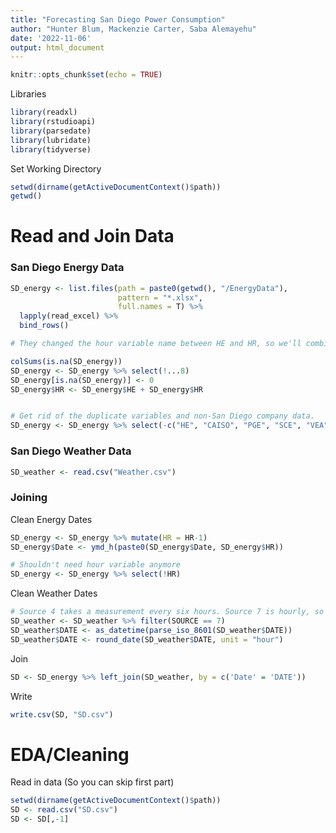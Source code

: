 ```yaml
---
title: "Forecasting San Diego Power Consumption"
author: "Hunter Blum, Mackenzie Carter, Saba Alemayehu"
date: '2022-11-06'
output: html_document
---
```


```r
knitr::opts_chunk$set(echo = TRUE)
```

Libraries
```r
library(readxl)
library(rstudioapi)
library(parsedate)
library(lubridate)
library(tidyverse)
```

Set Working Directory
```r
setwd(dirname(getActiveDocumentContext()$path))
getwd()
```

# Read and Join Data
### San Diego Energy Data
```r
SD_energy <- list.files(path = paste0(getwd(), "/EnergyData"),
                        pattern = "*.xlsx",
                        full.names = T) %>% 
  lapply(read_excel) %>% 
  bind_rows()

# They changed the hour variable name between HE and HR, so we'll combine them. CAISO Total was also replaced with CAISO but will be deleted later. Since all NAs are due to name changes it won't be a problem to fill with zero and then sum them to get consistent variable names.

colSums(is.na(SD_energy))
SD_energy <- SD_energy %>% select(!...8)
SD_energy[is.na(SD_energy)] <- 0
SD_energy$HR <- SD_energy$HE + SD_energy$HR


# Get rid of the duplicate variables and non-San Diego company data.
SD_energy <- SD_energy %>% select(-c("HE", "CAISO", "PGE", "SCE", "VEA", "CAISO Total"))
```

### San Diego Weather Data
```r
SD_weather <- read.csv("Weather.csv")
```

### Joining
Clean Energy Dates
```r
SD_energy <- SD_energy %>% mutate(HR = HR-1)
SD_energy$Date <- ymd_h(paste0(SD_energy$Date, SD_energy$HR))

# Shouldn't need hour variable anymore
SD_energy <- SD_energy %>% select(!HR)
```

Clean Weather Dates
```r
# Source 4 takes a measurement every six hours. Source 7 is hourly, so we'll keep Source 7 data.
SD_weather <- SD_weather %>% filter(SOURCE == 7)
SD_weather$DATE <- as_datetime(parse_iso_8601(SD_weather$DATE))  
SD_weather$DATE <- round_date(SD_weather$DATE, unit = "hour")
```

Join
```r
SD <- SD_energy %>% left_join(SD_weather, by = c('Date' = 'DATE'))
```

Write
```r
write.csv(SD, "SD.csv")
```

# EDA/Cleaning 
Read in data (So you can skip first part)
```r
setwd(dirname(getActiveDocumentContext()$path))
SD <- read.csv("SD.csv")
SD <- SD[,-1]

```
